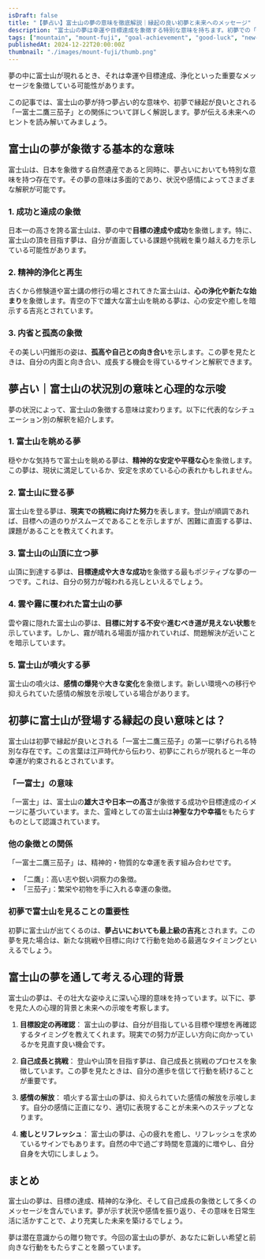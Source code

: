 ```yaml
---
isDraft: false
title: "【夢占い】富士山の夢の意味を徹底解説｜縁起の良い初夢と未来へのメッセージ"
description: "富士山の夢は幸運や目標達成を象徴する特別な意味を持ちます。初夢での「一富士二鷹三茄子」に含まれる縁起や、夢の状況別の解釈を夢占いの視点から詳しく解説します。"
tags: ["mountain", "mount-fuji", "goal-achievement", "good-luck", "new-start", "success"]
publishedAt: 2024-12-22T20:00:00Z
thumbnail: "./images/mount-fuji/thumb.png"
---
```


夢の中に富士山が現れるとき、それは幸運や目標達成、浄化といった重要なメッセージを象徴している可能性があります。

この記事では、富士山の夢が持つ夢占い的な意味や、初夢で縁起が良いとされる「一富士二鷹三茄子」との関係について詳しく解説します。夢が伝える未来へのヒントを読み解いてみましょう。

<TableOfContents />

<AdUnit />

## 富士山の夢が象徴する基本的な意味

富士山は、日本を象徴する自然遺産であると同時に、夢占いにおいても特別な意味を持つ存在です。その夢の意味は多面的であり、状況や感情によってさまざまな解釈が可能です。

### 1. 成功と達成の象徴

日本一の高さを誇る富士山は、夢の中で<strong>目標の達成や成功</strong>を象徴します。特に、富士山の頂を目指す夢は、自分が直面している課題や挑戦を乗り越える力を示している可能性があります。

### 2. 精神的浄化と再生

古くから修験道や富士講の修行の場とされてきた富士山は、<strong>心の浄化や新たな始まり</strong>を象徴します。青空の下で雄大な富士山を眺める夢は、心の安定や癒しを暗示する吉兆とされています。

### 3. 内省と孤高の象徴

その美しい円錐形の姿は、<strong>孤高や自己との向き合い</strong>を示します。この夢を見たときは、自分の内面と向き合い、成長する機会を得ているサインと解釈できます。

<AdUnit />

## 夢占い｜富士山の状況別の意味と心理的な示唆

夢の状況によって、富士山の象徴する意味は変わります。以下に代表的なシチュエーション別の解釈を紹介します。

### 1. 富士山を眺める夢

穏やかな気持ちで富士山を眺める夢は、<strong>精神的な安定や平穏な心</strong>を象徴します。この夢は、現状に満足しているか、安定を求めている心の表れかもしれません。

### 2. 富士山に登る夢

富士山を登る夢は、<strong>現実での挑戦に向けた努力</strong>を表します。登山が順調であれば、目標への道のりがスムーズであることを示しますが、困難に直面する夢は、課題があることを教えてくれます。

### 3. 富士山の山頂に立つ夢

山頂に到達する夢は、<strong>目標達成や大きな成功</strong>を象徴する最もポジティブな夢の一つです。これは、自分の努力が報われる兆しといえるでしょう。

### 4. 雲や霧に覆われた富士山の夢

雲や霧に隠れた富士山の夢は、<strong>目標に対する不安</strong>や<strong>進むべき道が見えない状態</strong>を示しています。しかし、霧が晴れる場面が描かれていれば、問題解決が近いことを暗示しています。

### 5. 富士山が噴火する夢

富士山の噴火は、<strong>感情の爆発</strong>や<strong>大きな変化</strong>を象徴します。新しい環境への移行や抑えられていた感情の解放を示唆している場合があります。

<AdUnit />

## 初夢に富士山が登場する縁起の良い意味とは？

富士山は初夢で縁起が良いとされる「一富士二鷹三茄子」の第一に挙げられる特別な存在です。この言葉は江戸時代から伝わり、初夢にこれらが現れると一年の幸運が約束されるとされています。

### 「一富士」の意味

「一富士」は、富士山の<strong>雄大さや日本一の高さ</strong>が象徴する成功や目標達成のイメージに基づいています。また、霊峰としての富士山は<strong>神聖な力や幸福</strong>をもたらすものとして認識されています。

### 他の象徴との関係

「一富士二鷹三茄子」は、精神的・物質的な幸運を表す組み合わせです。

- 「二鷹」：高い志や鋭い洞察力の象徴。
- 「三茄子」：繁栄や初物を手に入れる幸運の象徴。

### 初夢で富士山を見ることの重要性

初夢に富士山が出てくるのは、<strong>夢占いにおいても最上級の吉兆</strong>とされます。この夢を見た場合は、新たな挑戦や目標に向けて行動を始める最適なタイミングといえるでしょう。

<AdUnit />

## 富士山の夢を通して考える心理的背景

富士山の夢は、その壮大な姿ゆえに深い心理的意味を持っています。以下に、夢を見た人の心理的背景と未来への示唆を考察します。

1. <strong>目標設定の再確認</strong>：
   富士山の夢は、自分が目指している目標や理想を再確認するタイミングを教えてくれます。現実での努力が正しい方向に向かっているかを見直す良い機会です。

2. <strong>自己成長と挑戦</strong>：
   登山や山頂を目指す夢は、自己成長と挑戦のプロセスを象徴しています。この夢を見たときは、自分の進歩を信じて行動を続けることが重要です。

3. <strong>感情の解放</strong>：
   噴火する富士山の夢は、抑えられていた感情の解放を示唆します。自分の感情に正直になり、適切に表現することが未来へのステップとなります。

4. <strong>癒しとリフレッシュ</strong>：
   富士山の夢は、心の疲れを癒し、リフレッシュを求めているサインでもあります。自然の中で過ごす時間を意識的に増やし、自分自身を大切にしましょう。

<AdUnit />

## まとめ

富士山の夢は、目標の達成、精神的な浄化、そして自己成長の象徴として多くのメッセージを含んでいます。夢が示す状況や感情を振り返り、その意味を日常生活に活かすことで、より充実した未来を築けるでしょう。

夢は潜在意識からの贈り物です。今回の富士山の夢が、あなたに新しい希望と前向きな行動をもたらすことを願っています。

